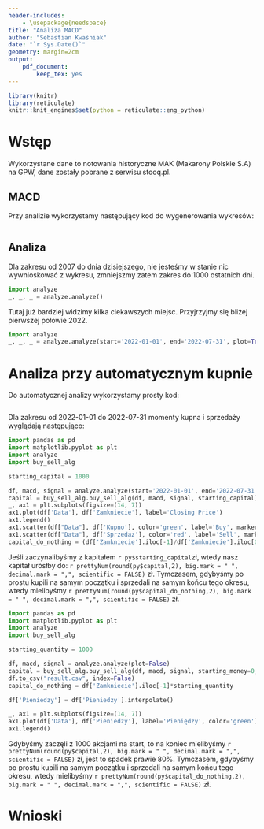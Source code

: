 ```yaml
---
header-includes:
    - \usepackage{needspace}
title: "Analiza MACD"
author: "Sebastian Kwaśniak"
date: "`r Sys.Date()`"
geometry: margin=2cm
output:
    pdf_document:
        keep_tex: yes
---
```


```r
library(knitr)
library(reticulate)
knitr::knit_engines$set(python = reticulate::eng_python)
```

# Wstęp

Wykorzystane dane to notowania historyczne MAK (Makarony Polskie S.A) na GPW,
dane zostały pobrane z serwisu stooq.pl.

## MACD

Przy analizie wykorzystamy następujący kod do wygenerowania wykresów:

```python
```

## Analiza

Dla zakresu od 2007 do dnia dzisiejszego, nie jesteśmy w stanie nic wywnioskować z wykresu,
zmniejszmy zatem zakres do 1000 ostatnich dni.

```python
import analyze
_, _, _ = analyze.analyze()
```

Tutaj już bardziej widzimy kilka ciekawszych miejsc. Przyjrzyjmy się bliżej pierwszej połowie 2022.

```python
import analyze
_, _, _ = analyze.analyze(start='2022-01-01', end='2022-07-31', plot=True)
```

# Analiza przy automatycznym kupnie
Do automatycznej analizy wykorzystamy prosty kod:

\needspace{30\baselineskip}
```python
```

Dla zakresu od 2022-01-01 do 2022-07-31 momenty kupna i sprzedaży wyglądają następująco:

```python
import pandas as pd
import matplotlib.pyplot as plt
import analyze
import buy_sell_alg

starting_capital = 1000

df, macd, signal = analyze.analyze(start='2022-01-01', end='2022-07-31', plot=False)
capital = buy_sell_alg.buy_sell_alg(df, macd, signal, starting_capital)
_, ax1 = plt.subplots(figsize=(14, 7))
ax1.plot(df['Data'], df['Zamkniecie'], label='Closing Price')
ax1.legend()
ax1.scatter(df["Data"], df['Kupno'], color='green', label='Buy', marker='^')
ax1.scatter(df["Data"], df['Sprzedaz'], color='red', label='Sell', marker='v')
capital_do_nothing = (df['Zamkniecie'].iloc[-1]/df['Zamkniecie'].iloc[0])*starting_capital
```

Jeśli zaczynalibyśmy z kapitałem `r py$starting_capital`zł, wtedy nasz kapitał urósłby do:
`r prettyNum(round(py$capital,2), big.mark = " ", decimal.mark = ",", scientific = FALSE)`
zł. Tymczasem, gdybyśmy po prostu kupili na samym początku i sprzedali na samym końcu tego okresu,
wtedy mielibyśmy
`r prettyNum(round(py$capital_do_nothing,2), big.mark = " ", decimal.mark = ",", scientific = FALSE)`
zł.

```python
import pandas as pd
import matplotlib.pyplot as plt
import analyze
import buy_sell_alg

starting_quantity = 1000

df, macd, signal = analyze.analyze(plot=False)
capital = buy_sell_alg.buy_sell_alg(df, macd, signal, starting_money=0, starting_quantity=starting_quantity)
df.to_csv("result.csv", index=False)
capital_do_nothing = df['Zamkniecie'].iloc[-1]*starting_quantity

df['Pieniedzy'] = df['Pieniedzy'].interpolate()

_, ax1 = plt.subplots(figsize=(14, 7))
ax1.plot(df['Data'], df['Pieniedzy'], label='Pieniędzy', color='green')
ax1.legend()

```

Gdybyśmy zaczęli z 1000 akcjami na start, to na koniec mielibyśmy
`r prettyNum(round(py$capital,2), big.mark = " ", decimal.mark = ",", scientific = FALSE)`
zł, jest to spadek prawie 80%. Tymczasem, gdybyśmy po prostu kupili na samym początku i sprzedali na samym końcu tego okresu,
wtedy mielibyśmy
`r prettyNum(round(py$capital_do_nothing,2), big.mark = " ", decimal.mark = ",", scientific = FALSE)`
zł.


# Wnioski

<!--
As the working week used to be 6-days, the period settings of (12, 26, 9) represent 2 weeks, 1 month and one and a half week.
Now when the trading weeks have only 5 days, possibilities of changing the period settings cannot be overruled.
However, it is always better to stick to the period settings which are used by the majority of traders as the
buying and selling decisions based on the standard settings further push the prices in that direction.
    -->
